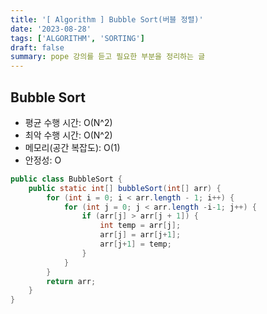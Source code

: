 ```yaml
---
title: '[ Algorithm ] Bubble Sort(버블 정렬)'
date: '2023-08-28'
tags: ['ALGORITHM', 'SORTING']
draft: false
summary: pope 강의를 듣고 필요한 부분을 정리하는 글
---
```


## Bubble Sort

- 평균 수행 시간: O(N^2)
- 최악 수행 시간: O(N^2)
- 메모리(공간 복잡도): O(1)
- 안정성: O

```java
public class BubbleSort {
    public static int[] bubbleSort(int[] arr) {
        for (int i = 0; i < arr.length - 1; i++) {
            for (int j = 0; j < arr.length -i-1; j++) {
                if (arr[j] > arr[j + 1]) {
                    int temp = arr[j];
                    arr[j] = arr[j+1];
                    arr[j+1] = temp;
                }
            }
        }
        return arr;
    }
}


```
